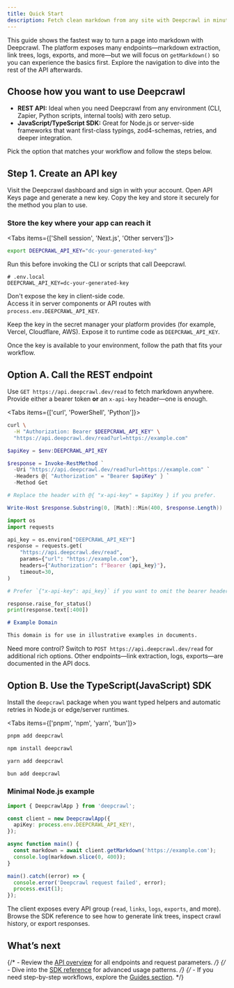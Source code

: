 ```yaml
---
title: Quick Start
description: Fetch clean markdown from any site with Deepcrawl in minutes.
---
```


This guide shows the fastest way to turn a page into markdown with Deepcrawl. The platform exposes many endpoints—markdown extraction, link trees, logs, exports, and more—but we will focus on `getMarkdown()` so you can experience the basics first. Explore the navigation to dive into the rest of the API afterwards.

## Choose how you want to use Deepcrawl
- **REST API:** Ideal when you need Deepcrawl from any environment (CLI, Zapier, Python scripts, internal tools) with zero setup.
- **JavaScript/TypeScript SDK:** Great for Node.js or server-side frameworks that want first-class typings, zod4-schemas, retries, and deeper integration.

Pick the option that matches your workflow and follow the steps below.

## Step 1. Create an API key

<Steps>
  <Step>
    Visit the <Link href="https://deepcrawl.dev/app">Deepcrawl dashboard</Link> and sign in with your account.
  </Step>
  <Step>
    Open <Link href="https://deepcrawl.dev/app/api-keys">API Keys</Link> page and generate a new key.
  </Step>
  <Step>
    Copy the key and store it securely for the method you plan to use.
  </Step>
</Steps>


### Store the key where your app can reach it

<Tabs items={['Shell session', 'Next.js', 'Other servers']}>
  <Tab>

```bash
export DEEPCRAWL_API_KEY="dc-your-generated-key"
```

Run this before invoking the CLI or scripts that call Deepcrawl.

  </Tab>
  <Tab>

```dotenv
# .env.local
DEEPCRAWL_API_KEY=dc-your-generated-key
```

<Callout title="WARNING" type="warn">Don't expose the key in client-side code. <br/> Access it in server components or API routes with `process.env.DEEPCRAWL_API_KEY`.</Callout>

  </Tab>
  <Tab>

Keep the key in the secret manager your platform provides (for example, Vercel, Cloudflare, AWS). Expose it to runtime code as `DEEPCRAWL_API_KEY`.

  </Tab>
</Tabs>

Once the key is available to your environment, follow the path that fits your workflow.

## Option A. Call the REST endpoint
Use `GET https://api.deepcrawl.dev/read` to fetch markdown anywhere. Provide either a bearer token **or** an `x-api-key` header—one is enough.

<Tabs items={['curl', 'PowerShell', 'Python']}>
  <Tab>

```bash
curl \
  -H "Authorization: Bearer $DEEPCRAWL_API_KEY" \
  "https://api.deepcrawl.dev/read?url=https://example.com"
```

  </Tab>
  <Tab>

```powershell
$apiKey = $env:DEEPCRAWL_API_KEY

$response = Invoke-RestMethod `
  -Uri "https://api.deepcrawl.dev/read?url=https://example.com" `
  -Headers @{ "Authorization" = "Bearer $apiKey" } `
  -Method Get

# Replace the header with @{ "x-api-key" = $apiKey } if you prefer.

Write-Host $response.Substring(0, [Math]::Min(400, $response.Length))
```

  </Tab>
  <Tab>

```python
import os
import requests

api_key = os.environ["DEEPCRAWL_API_KEY"]
response = requests.get(
    "https://api.deepcrawl.dev/read",
    params={"url": "https://example.com"},
    headers={"Authorization": f"Bearer {api_key}"},
    timeout=30,
)

# Prefer `{"x-api-key": api_key}` if you want to omit the bearer header.

response.raise_for_status()
print(response.text[:400])
```

  </Tab>
</Tabs>

```markdown
# Example Domain

This domain is for use in illustrative examples in documents.
```

Need more control? Switch to `POST https://api.deepcrawl.dev/read` for additional rich options. Other endpoints—link extraction, logs, exports—are documented in the API docs.

## Option B. Use the TypeScript(JavaScript) SDK
Install the `deepcrawl` package when you want typed helpers and automatic retries in Node.js or edge/server runtimes.

<Tabs items={['pnpm', 'npm', 'yarn', 'bun']}>
  <Tab>

```bash
pnpm add deepcrawl
```

  </Tab>
  <Tab>

```bash
npm install deepcrawl
```

  </Tab>
  <Tab>

```bash
yarn add deepcrawl
```

  </Tab>
  <Tab>

```bash
bun add deepcrawl
```

  </Tab>
</Tabs>

### Minimal Node.js example

```ts
import { DeepcrawlApp } from 'deepcrawl';

const client = new DeepcrawlApp({
  apiKey: process.env.DEEPCRAWL_API_KEY!,
});

async function main() {
  const markdown = await client.getMarkdown('https://example.com');
  console.log(markdown.slice(0, 400));
}

main().catch((error) => {
  console.error('Deepcrawl request failed', error);
  process.exit(1);
});
```

The client exposes every API group (`read`, `links`, `logs`, `exports`, and more). Browse the SDK reference to see how to generate link trees, inspect crawl history, or export responses.

## What’s next
{/* - Review the [API overview]() for all endpoints and request parameters. */}
{/* - Dive into the [SDK reference]() for advanced usage patterns. */}
{/* - If you need step-by-step workflows, explore the [Guides section](). */}
